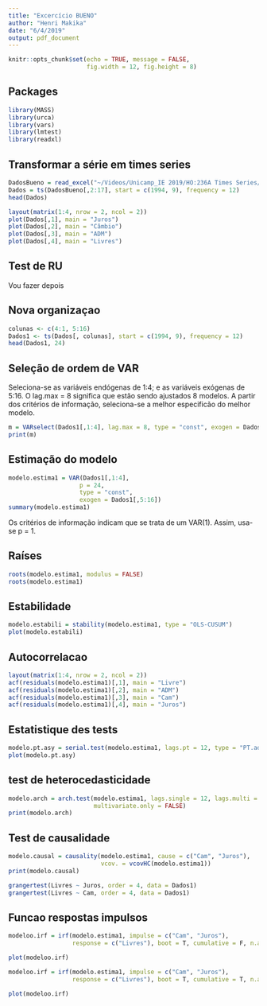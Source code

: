 ```yaml
---
title: "Excercício BUENO"
author: "Henri Makika"
date: "6/4/2019"
output: pdf_document
---
```


```r
knitr::opts_chunk$set(echo = TRUE, message = FALSE,
                      fig.width = 12, fig.height = 8)
```

## Packages



```r
library(MASS)
library(urca)
library(vars)
library(lmtest)
library(readxl)
```

## Transformar a série em times series 


```r
DadosBueno = read_excel("~/Videos/Unicamp_IE 2019/HO:236A Times Series/Aula 10/DadosBueno.xls")
Dados = ts(DadosBueno[,2:17], start = c(1994, 9), frequency = 12)
head(Dados)
```


```r
layout(matrix(1:4, nrow = 2, ncol = 2))
plot(Dados[,1], main = "Juros")
plot(Dados[,2], main = "Câmbio")
plot(Dados[,3], main = "ADM")
plot(Dados[,4], main = "Livres")
```


## Test de RU
Vou fazer depois

## Nova organizaçao

```r
colunas <- c(4:1, 5:16)
Dados1 <- ts(Dados[, colunas], start = c(1994, 9), frequency = 12)
head(Dados1, 24)
```

## Seleção de ordem de VAR

Seleciona-se as variáveis endógenas de 1:4; e as variáveis exógenas de 5:16. O lag.max = 8 significa que estão sendo ajustados 8 modelos. A partir dos critérios de informação, seleciona-se a melhor especificão do melhor modelo.

```r
m = VARselect(Dados1[,1:4], lag.max = 8, type = "const", exogen = Dados1[,5:16])
print(m)
```


## Estimação do modelo


```r
modelo.estima1 = VAR(Dados1[,1:4],
                    p = 24,
                    type = "const",
                    exogen = Dados1[,5:16])
summary(modelo.estima1)
```

Os critérios de informação indicam que se trata de um VAR(1). Assim, usa-se p = 1.

## Raíses

```r
roots(modelo.estima1, modulus = FALSE)
roots(modelo.estima1)
```


## Estabilidade

```r
modelo.estabili = stability(modelo.estima1, type = "OLS-CUSUM")
plot(modelo.estabili)
```

## Autocorrelacao

```r
layout(matrix(1:4, nrow = 2, ncol = 2))
acf(residuals(modelo.estima1)[,1], main = "Livre")
acf(residuals(modelo.estima1)[,2], main = "ADM")
acf(residuals(modelo.estima1)[,3], main = "Cam")
acf(residuals(modelo.estima1)[,4], main = "Juros")
```


## Estatistique des tests


```r
modelo.pt.asy = serial.test(modelo.estima1, lags.pt = 12, type = "PT.adjusted")
plot(modelo.pt.asy)

```


## test de heterocedasticidade


```r
modelo.arch = arch.test(modelo.estima1, lags.single = 12, lags.multi = 8, 
                        multivariate.only = FALSE)
print(modelo.arch)
```


## Test de causalidade


```r
modelo.causal = causality(modelo.estima1, cause = c("Cam", "Juros"), 
                          vcov. = vcovHC(modelo.estima1))
print(modelo.causal)

grangertest(Livres ~ Juros, order = 4, data = Dados1)
grangertest(Livres ~ Cam, order = 4, data = Dados1)
```

## Funcao respostas impulsos


```r
modeloo.irf = irf(modelo.estima1, impulse = c("Cam", "Juros"),
                  response = c("Livres"), boot = T, cumulative = F, n.ahead = 10)

plot(modeloo.irf)
```
```r
modeloo.irf = irf(modelo.estima1, impulse = c("Cam", "Juros"),
                  response = c("Livres"), boot = T, cumulative = T, n.ahead = 10)

plot(modeloo.irf)
```




